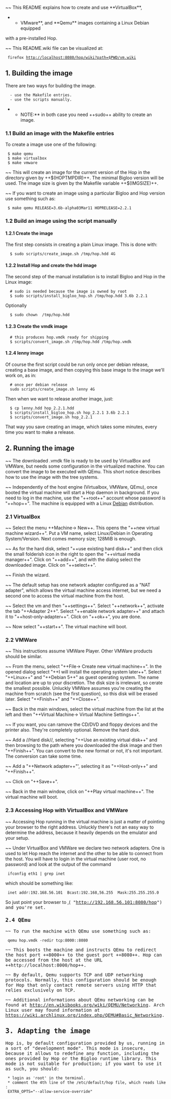 ~~ This README explains how to create and use **VirtualBox**,
**VMware**, and **Qemu** images containing a Linux Debian equipped
with a pre-installed Hop.

~~ This README.wiki file can be visualized at:

  firefox http://localhost:8080/hop/wiki?path=$PWD/vm.wiki


== 1. Building the image ==

There are two ways for building the image.

   - use the Makefile entries.
   - use the scripts manually.


**NOTE:** in both case you need ++sudo++ ability to create an image.

=== 1.1 Build an image with the Makefile entries ===

To create a image use one of the following:

  $ make qemu
  $ make virtualbox
  $ make vmware


~~ This will create an image for the current version of the Hop in the directory
given by ++$(HOPTMPDIR)++. The minimal Bigloo version will be used. The image
size is given by the Makefile variable ++$(IMGSIZE)++.


~~ If you want to create an image using a particular Bigloo and Hop version
use something such as:

  $ make qemu RELEASE=3.6b-alpha03Mar11 HOPRELEASE=2.2.1


=== 1.2 Build an image using the script manually ===

==== 1.2.1 Create the image ====

The first step consists in creating a plain Linux image. This is done
with:

   $ sudo scripts/create_image.sh /tmp/hop.hdd 4G


==== 1.2.2 Install Hop and create the hdd image ====

The second step of the manual installation is to install Bigloo and Hop
in the Linux image:

   # sudo is needed because the image is owned by root
   $ sudo scripts/install_bigloo_hop.sh /tmp/hop.hdd 3.6b 2.2.1 


Optionally

   $ sudo chown <user-name> /tmp/hop.hdd


==== 1.2.3 Create the vmdk image ====

   # this produces hop.vmdk ready for shipping
   $ scripts/convert_image.sh /tmp/hop.hdd /tmp/hop.vmdk


==== 1.2.4 lenny image ====

Of course the first script could be run only once per debian release,
creating a base image, and then copying this base image to the image
we'll work on, as in:

   # once per debian release
   sudo scripts/create_image.sh lenny 4G


Then when we want to release another image, just:

   $ cp lenny.hdd hop_2.2.1.hdd
   $ scripts/install_bigloo_hop.sh hop_2.2.1 3.6b 2.2.1  
   $ scripts/convert_image.sh hop_2.2.1


That way you save creating an image, which takes some minutes, 
every time you want to make a release.


== 2. Running the image ==

~~ The downloaded .vmdk file is ready to be used by VirtualBox and
VMWare, but needs some configuration in the virtualized machine. You can
convert the image to be executed with QEmu. This short notice describes
how to use the image with the tree systems.

~~ Independently of the host engine (Virtualbox, VMWare, QEmu), once
booted the virtual machine will start a Hop daemon in background. If
you need to log in the machine, use the "++root++" account whose
password is "++hop++". The machine is equipped with a Linux
[[http://www.debian.org/|Debian]] distribution.


=== 2.1 VirtualBox ===

~~ Select the menu ++Machine-> New++. This opens the "++new virtual machine
wizard++". Put a VM name, select Linux/Debian in Operating
System/Version. Next comes memory size; 128MiB is enough.

~~ As for the hard disk, select "++use existing hard disk++" and then
click the small folderish icon in the right to open the "++virtual media
manager++". Click on "++add++", and with the dialog select the downloaded
image. Click on "++select++".

~~ Finish the wizard.

~~ The default setup has one network adapter configured as a "NAT
adapter", which allows the virtual machine access internet, but we
need a second one to access the virtual machine from the host.

~~ Select the vm and then "++settings++". Select "++network++",
activate the tab "++Adapter 2++".  Select "++enable network adapter++" and
attach it to "++host-only-adapter++". Click on "++ok++", you are done.

~~ Now select "++start++". The virtual machine will boot.

=== 2.2 VMWare ===

~~ This instructions assume VMWare Player. Other VMWare products
should be similar.

~~ From the menu, select "++File-> Create new virtual machine++". In the
opened dialog select "++I will install the operating system
later++". Select "++Linux++" and "++Debian 5++" as guest operating system. The
name and location are up to your discretion. The disk size is
irrelevant, so cerate the smallest possible.  Unluckly VMWare assumes
you're creating the machine from scratch (see the first question), so
this disk will be erased later. Select "++Finish++" and "++Close++".

~~ Back in the main windows, select the virtual machine from the list
at the left and then "++Virtual Machine-> Virtual Machine Settings++".

~~ If you want, you can ramove the CD/DVD and floppy devices and the
printer also.  They're completely optional. Remove the hard disk.

~~ Add a //Hard disk//, selecting "++Use an existing virtual disk++"
and then browsing to the path where you downloaded the disk image and
then "++Finish++". You can convert to the new format or not, it's not
important. The conversion can take some time.

~~ Add a "++Network adapter++"', selecting it as "++Host-only++" and
"++Finish++".

~~ Click on "++Save++".

~~ Back in the main window, click on "++Play virtual machine++". The
virtual machine will boot.


=== 2.3 Accessing Hop with VirtualBox and VMWare ===

~~ Accessing Hop running in the virtual machine is just a matter of
pointing your browser to the right address. Unluckly there's not an
easy way to determine the address, because it heavily depends on the
emulator and your setup.

~~ Under VirtualBox and VMWare we declare two network adapters. One is
used to let Hop reach the internet and the other to be able to connect
from the host. You will have to login in the virtual machine (user
root, no password) and look at the output of the command 

  ifconfig eth1 | grep inet


which should be something like:

  inet addr:192.168.56.101  Bcast:192.168,56.255  Mask:255.255.255.0


So just point your browser to ,(<TT> "http://192.168.56.101:8080/hop") and
you're set.


=== 2.4 QEmu ===

~~ To run the machine with QEmu use something such as:

  qemu hop.vmdk -redir tcp:8000::8080 


~~ This boots the machine and instructs QEmu to redirect the host port
++8000++ to the guest port ++8080++. Hop can be accessed from the host 
at the URL ++http://localhost:8000/hop++.

~~ By default, Qemu supports TCP and UDP networking protocols. Normally,
this configuration should be enough for Hop that only contact remote
servers using HTTP that relies exclusively on TCP.

~~ Additional informations about QEmu networking can be found at
[[http://en.wikibooks.org/wiki/QEMU/Networking]]. Arch Linux user
may found information at
[[ https://wiki.archlinux.org/index.php/QEMU#Basic_Networking]].


== 3. Adapting the image ==

Hop is, by default configuration provided by us, running in a sort of
"development mode". This mode is insecure, because it allows to
redefine any function, including the ones provided by Hop or the
Bigloo runtime library. This mode is not suitable for production; if
you want to use it as such, you should:

  * login as 'root' in the terminal.
  * comment the 4th line of the /etc/default/hop file, which reads like:
  EXTRA_OPTS="--allow-service-override"


